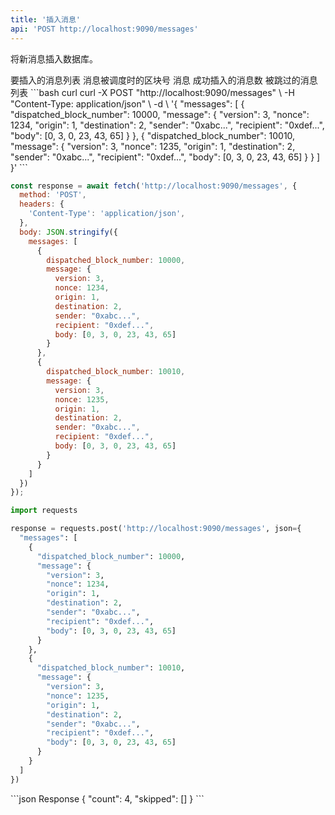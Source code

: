 ```yaml
---
title: '插入消息'
api: 'POST http://localhost:9090/messages'
---
```


将新消息插入数据库。

<Expandable title="请求正文">
  <ParamField body="messages" type="array" required>
    要插入的消息列表
    <Expandable title="messages">
      <ParamField body="dispatched_block_number" type="number" required>
        消息被调度时的区块号
      </ParamField>
      <ParamField body="message" type="HyperlaneMessage" required>
        消息
      </ParamField>
    </Expandable>
  </ParamField>
</Expandable>

<Expandable title="响应正文">
  <ResponseField name="count" type="number">
    成功插入的消息数
  </ResponseField>
  <ResponseField name="skipped" type="HyperlaneMessage[]">
    被跳过的消息列表
  </ResponseField>
</Expandable>

<RequestExample>
```bash curl
curl -X POST "http://localhost:9090/messages" \
  -H "Content-Type: application/json" \
  -d \
'{
  "messages": [
    {
      "dispatched_block_number": 10000,
      "message": {
        "version": 3,
        "nonce": 1234,
        "origin": 1,
        "destination": 2,
        "sender": "0xabc...",
        "recipient": "0xdef...",
        "body": [0, 3, 0, 23, 43, 65]
      }
    },
    {
      "dispatched_block_number": 10010,
      "message": {
        "version": 3,
        "nonce": 1235,
        "origin": 1,
        "destination": 2,
        "sender": "0xabc...",
        "recipient": "0xdef...",
        "body": [0, 3, 0, 23, 43, 65]
      }
    }
  ]
}'
```

```javascript JavaScript
const response = await fetch('http://localhost:9090/messages', {
  method: 'POST',
  headers: {
    'Content-Type': 'application/json',
  },
  body: JSON.stringify({
    messages: [
      {
        dispatched_block_number: 10000,
        message: {
          version: 3,
          nonce: 1234,
          origin: 1,
          destination: 2,
          sender: "0xabc...",
          recipient: "0xdef...",
          body: [0, 3, 0, 23, 43, 65]
        }
      },
      {
        dispatched_block_number: 10010,
        message: {
          version: 3,
          nonce: 1235,
          origin: 1,
          destination: 2,
          sender: "0xabc...",
          recipient: "0xdef...",
          body: [0, 3, 0, 23, 43, 65]
        }
      }
    ]
  })
});
```

```python Python
import requests

response = requests.post('http://localhost:9090/messages', json={
  "messages": [
    {
      "dispatched_block_number": 10000,
      "message": {
        "version": 3,
        "nonce": 1234,
        "origin": 1,
        "destination": 2,
        "sender": "0xabc...",
        "recipient": "0xdef...",
        "body": [0, 3, 0, 23, 43, 65]
      }
    },
    {
      "dispatched_block_number": 10010,
      "message": {
        "version": 3,
        "nonce": 1235,
        "origin": 1,
        "destination": 2,
        "sender": "0xabc...",
        "recipient": "0xdef...",
        "body": [0, 3, 0, 23, 43, 65]
      }
    }
  ]
})
```
</RequestExample>

<ResponseExample>
```json Response
{
  "count": 4,
  "skipped": []
}
```
</ResponseExample>